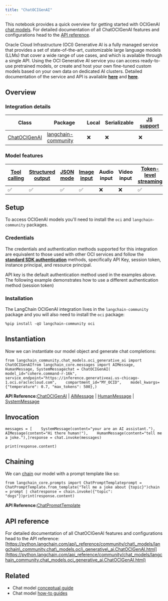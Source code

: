 ```yaml
---
title: "ChatOCIGenAI"
---
```


This notebook provides a quick overview for getting started with OCIGenAI [chat models](/src/oss/concepts/chat_models). For detailed documentation of all ChatOCIGenAI features and configurations head to the [API reference](https://python.langchain.com/api_reference/community/chat_models/langchain_community.chat_models.oci_generative_ai.ChatOCIGenAI.html).

Oracle Cloud Infrastructure (OCI) Generative AI is a fully managed service that provides a set of state-of-the-art, customizable large language models (LLMs) that cover a wide range of use cases, and which is available through a single API. Using the OCI Generative AI service you can access ready-to-use pretrained models, or create and host your own fine-tuned custom models based on your own data on dedicated AI clusters. Detailed documentation of the service and API is available **[here](https://docs.oracle.com/en-us/iaas/Content/generative-ai/home.htm)** and **[here](https://docs.oracle.com/en-us/iaas/api/#/en/generative-ai/20231130/)**.

## Overview

### Integration details

| Class                                                                                                                                                | Package                                                                                | Local | Serializable | [JS support](https://js.langchain.com/oss/integrations/chat/oci_generative_ai) |
| ---------------------------------------------------------------------------------------------------------------------------------------------------- | -------------------------------------------------------------------------------------- | ----- | ------------ | ------------------------------------------------------------------------------- |
| [ChatOCIGenAI](https://python.langchain.com/api_reference/community/chat_models/langchain_community.chat_models.oci_generative_ai.ChatOCIGenAI.html) | [langchain-community](https://python.langchain.com/api_reference/community/index.html) | ❌     | ❌            | ❌                                                                               |

### Model features

| [Tool calling](/src/oss/how_to/tool_calling) | [Structured output](/src/oss/how_to/structured_output) | [JSON mode](/src/oss/how_to/structured_output/#advanced-specifying-the-method-for-structuring-outputs) | [Image input](/src/oss/how_to/multimodal_inputs) | Audio input | Video input | [Token-level streaming](/src/oss/how_to/chat_streaming) | Native async | [Token usage](/src/oss/how_to/chat_token_usage_tracking) | [Logprobs](/src/oss/how_to/logprobs) |
| ------------------------------------------ | ---------------------------------------------------- | --------------------------------------------------------------------------------------------------- | ---------------------------------------------- | ----------- | ----------- | ----------------------------------------------------- | ------------ | ------------------------------------------------------ | ---------------------------------- |
| ✅                                          | ✅                                                    | ✅                                                                                                   | ✅                                              | ❌           | ❌           | ✅                                                     | ❌            | ❌                                                      | ❌                                  |

## Setup

To access OCIGenAI models you'll need to install the `oci` and `langchain-community` packages.

### Credentials

The credentials and authentication methods supported for this integration are equivalent to those used with other OCI services and follow the **[standard SDK authentication](https://docs.oracle.com/en-us/iaas/Content/API/Concepts/sdk_authentication_methods.htm)** methods, specifically API Key, session token, instance principal, and resource principal.

API key is the default authentication method used in the examples above. The following example demonstrates how to use a different authentication method (session token)

### Installation

The LangChain OCIGenAI integration lives in the `langchain-community` package and you will also need to install the `oci` package:

```
%pip install -qU langchain-community oci
```

## Instantiation

Now we can instantiate our model object and generate chat completions:

```
from langchain_community.chat_models.oci_generative_ai import ChatOCIGenAIfrom langchain_core.messages import AIMessage, HumanMessage, SystemMessagechat = ChatOCIGenAI(    model_id="cohere.command-r-16k",    service_endpoint="https://inference.generativeai.us-chicago-1.oci.oraclecloud.com",    compartment_id="MY_OCID",    model_kwargs={"temperature": 0.7, "max_tokens": 500},)
```

**API Reference:**[ChatOCIGenAI](https://python.langchain.com/api_reference/community/chat_models/langchain_community.chat_models.oci_generative_ai.ChatOCIGenAI.html) | [AIMessage](https://python.langchain.com/api_reference/core/messages/langchain_core.messages.ai.AIMessage.html) | [HumanMessage](https://python.langchain.com/api_reference/core/messages/langchain_core.messages.human.HumanMessage.html) | [SystemMessage](https://python.langchain.com/api_reference/core/messages/langchain_core.messages.system.SystemMessage.html)

## Invocation

```
messages = [    SystemMessage(content="your are an AI assistant."),    AIMessage(content="Hi there human!"),    HumanMessage(content="tell me a joke."),]response = chat.invoke(messages)
```

```
print(response.content)
```

## Chaining

We can [chain](/src/oss/how_to/sequence) our model with a prompt template like so:

```
from langchain_core.prompts import ChatPromptTemplateprompt = ChatPromptTemplate.from_template("Tell me a joke about {topic}")chain = prompt | chatresponse = chain.invoke({"topic": "dogs"})print(response.content)
```

**API Reference:**[ChatPromptTemplate](https://python.langchain.com/api_reference/core/prompts/langchain_core.prompts.chat.ChatPromptTemplate.html)

## API reference

For detailed documentation of all ChatOCIGenAI features and configurations head to the API reference: [https://python.langchain.com/api\_reference/community/chat\_models/langchain\_community.chat\_models.oci\_generative\_ai.ChatOCIGenAI.html](https://python.langchain.com/api_reference/community/chat_models/langchain_community.chat_models.oci_generative_ai.ChatOCIGenAI.html)

## Related

* Chat model [conceptual guide](/src/oss/concepts/chat_models)
* Chat model [how-to guides](/src/oss/how_to/#chat-models)
